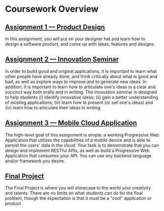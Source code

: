 # Coursework Overview

## [Assignment 1 — Product Design](/coursework/product-design)

In this assignment, you will put on your designer hat and learn how to design a software product, and come up with ideas, features and designs.

## [Assignment 2 — Innovation Seminar](/coursework/seminar)

In order to build good and original applications, it is important to learn what other people have already done, and think critically about what is good and bad, as well as explore ways to improve and to generate new ideas. In addition, it is important to learn how to articulate one's ideas in a clear and succinct way both orally and in writing. The innovation seminar is designed to help students (i) identify innovative ideas; (ii) gain a better understanding of existing applications; (iii) learn how to present (or sell one's ideas) and (iv) learn how to articulate their ideas in writing.

## [Assignment 3 — Mobile Cloud Application](/coursework/mobile)

The high-level goal of this assignment is simple: a working Progressive Web Application that utilizes the capabilities of a mobile device and is able to persist the users' data in the cloud. Your task is to demonstrate that you can design and implement RESTful APIs, as well as build a Progressive Web Application that consumes your API. You can use any backend language and/or framework you desire.

## [Final Project](/coursework/project)

The Final Project is where you will showcase to the world your creativity and talents. There are no limits on what students can do for the final problem, though the expectation is that it must be a "cool" application or product
